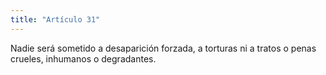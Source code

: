 ```yaml
---
title: "Artículo 31"
---
```


Nadie será sometido a desaparición forzada, a torturas ni a tratos o penas crueles,
inhumanos o degradantes.